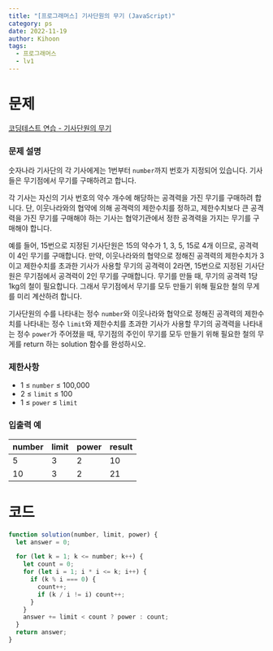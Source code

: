 ```yaml
---
title: "[프로그래머스] 기사단원의 무기 (JavaScript)"
category: ps
date: 2022-11-19
author: Kihoon
tags:
  - 프로그래머스
  - lv1
---
```


# 문제

[코딩테스트 연습 - 기사단원의 무기](https://school.programmers.co.kr/learn/courses/30/lessons/136798)

### 문제 설명

숫자나라 기사단의 각 기사에게는 1번부터 `number`까지 번호가 지정되어 있습니다. 기사들은 무기점에서 무기를 구매하려고 합니다.

각 기사는 자신의 기사 번호의 약수 개수에 해당하는 공격력을 가진 무기를 구매하려 합니다. 단, 이웃나라와의 협약에 의해 공격력의 제한수치를 정하고, 제한수치보다 큰 공격력을 가진 무기를 구매해야 하는 기사는 협약기관에서 정한 공격력을 가지는 무기를 구매해야 합니다.

예를 들어, 15번으로 지정된 기사단원은 15의 약수가 1, 3, 5, 15로 4개 이므로, 공격력이 4인 무기를 구매합니다. 만약, 이웃나라와의 협약으로 정해진 공격력의 제한수치가 3이고 제한수치를 초과한 기사가 사용할 무기의 공격력이 2라면, 15번으로 지정된 기사단원은 무기점에서 공격력이 2인 무기를 구매합니다. 무기를 만들 때, 무기의 공격력 1당 1kg의 철이 필요합니다. 그래서 무기점에서 무기를 모두 만들기 위해 필요한 철의 무게를 미리 계산하려 합니다.

기사단원의 수를 나타내는 정수 `number`와 이웃나라와 협약으로 정해진 공격력의 제한수치를 나타내는 정수 `limit`와 제한수치를 초과한 기사가 사용할 무기의 공격력을 나타내는 정수 `power`가 주어졌을 때, 무기점의 주인이 무기를 모두 만들기 위해 필요한 철의 무게를 return 하는 solution 함수를 완성하시오.

### 제한사항

- 1 ≤ `number` ≤ 100,000
- 2 ≤ `limit` ≤ 100
- 1 ≤ `power` ≤ `limit`

### 입출력 예

| number | limit | power | result |
| ------ | ----- | ----- | ------ |
| 5      | 3     | 2     | 10     |
| 10     | 3     | 2     | 21     |

# 코드

```jsx
function solution(number, limit, power) {
  let answer = 0;

  for (let k = 1; k <= number; k++) {
    let count = 0;
    for (let i = 1; i * i <= k; i++) {
      if (k % i === 0) {
        count++;
        if (k / i != i) count++;
      }
    }
    answer += limit < count ? power : count;
  }
  return answer;
}
```
